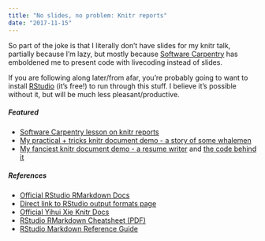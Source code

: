 ```yaml
---
title: "No slides, no problem: Knitr reports"
date: "2017-11-15"
---
```


So part of the joke is that I literally don't have slides for my knitr talk, partially because I'm lazy, but mostly because [Software Carpentry](https://software-carpentry.org/) has emboldened me to present code with livecoding instead of slides.  

If you are following along later/from afar, you're probably going to want to install [RStudio](https://www.rstudio.com/products/rstudio/download/) (it's free!) to run through this stuff. I believe it's possible without it, but will be much less pleasant/productive.  

##### Featured

* [Software Carpentry lesson on knitr reports](http://swcarpentry.github.io/r-novice-gapminder/15-knitr-markdown/)
* [My practical + tricks knitr document demo - a story of some whalemen](https://github.com/mfoos/whalerDB)
* [My fanciest knitr document demo - a resume writer](https://mfoos.shinyapps.io/shinyresumedemo/) and [the code behind it](https://github.com/mfoos/shinyresumedemo)  

##### References

* [Official RStudio RMarkdown Docs](http://rmarkdown.rstudio.com/)
* [Direct link to RStudio output formats page](http://rmarkdown.rstudio.com/formats.html)
* [Official Yihui Xie Knitr Docs](https://yihui.name/knitr/)
* [RStudio RMarkdown Cheatsheet (PDF)](http://www.rstudio.com/wp-content/uploads/2016/03/rmarkdown-cheatsheet-2.0.pdf)
* [RStudio Markdown Reference Guide](https://www.rstudio.com/wp-content/uploads/2015/03/rmarkdown-reference.pdf)
